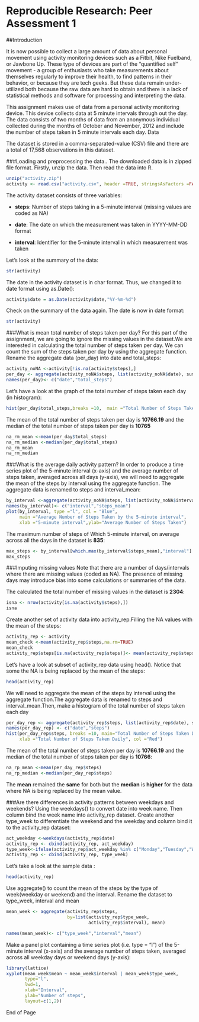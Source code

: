
Reproducible Research: Peer Assessment 1
===========================================
##Introduction

It is now possible to collect a large amount of data about personal movement using activity monitoring devices such as a Fitbit, Nike Fuelband, or Jawbone Up. These type of devices are part of the "quantified self" movement - a group of enthusiasts who take measurements about themselves regularly to improve their health, to find patterns in their behavior, or because they are tech geeks. But these data remain under-utilized both because the raw data are hard to obtain and there is a lack of statistical methods and software for processing and interpreting the data.

This assignment makes use of data from a personal activity monitoring device. This device collects data at 5 minute intervals through out the day. The data consists of two months of data from an anonymous individual collected during the months of October and November, 2012 and include the number of steps taken in 5 minute intervals each day.
Data

The dataset is stored in a comma-separated-value (CSV) file and there are a total of 17,568 observations in this dataset.

###Loading and preprocessing the data..
The downloaded data is in zipped file format. Firstly, unzip the data. Then read the data into R.

```r
unzip("activity.zip")
activity <- read.csv("activity.csv", header =TRUE, stringsAsFactors =FALSE)
```

The activity dataset consists of three variables:

* **steps**: Number of steps taking in a 5-minute interval (missing values are coded as NA)

* **date**: The date on which the measurement was taken in YYYY-MM-DD format

* **interval**: Identifier for the 5-minute interval in which measurement was taken


Let's look at the summary of the data:
```r
str(activity)
```

The date in the activity dataset is in char format. Thus, we changed it to date format using as.Date():
```r
activity$date = as.Date(activity$date,"%Y-%m-%d")
```

Check on the summary of the data again. The date is now in date format:
```r
str(activity)
```

###What is mean total number of steps taken per day?
For this part of the assignment, we are going to ignore the missing values in the dataset.We are interested in calculating the total number of steps taken per day. We can count the sum of the steps taken per day by using the aggregate function.
Rename the aggregate data (per_day) into date and total_steps:

```r
activity_noNA <-activity[!is.na(activity$steps),]
per_day <- aggregate(activity_noNA$steps, list(activity_noNA$date), sum)
names(per_day)<- c("date","total_steps")
```

Let's have a look at the graph of the total number of steps taken each day (in histogram):
```r
hist(per_day$total_steps,breaks =10,  main ="Total Number of Steps Taken Daily (remove NA)",xlab ="Total Number of Steps Taken Daily", col ="Red")
```

The mean of the total number of steps taken per day is **10766.19** and 
the median of the total number of steps taken per day is **10765**
```r
na_rm_mean <-mean(per_day$total_steps)
na_rm_median <-median(per_day$total_steps)
na_rm_mean 
na_rm_median
```
###What is the average daily activity pattern?
In order to produce a time series plot of the 5-minute interval (x-axis) and the average number of steps taken, averaged across all days (y-axis), we will need to aggregate the mean of the steps by interval using the aggregate function.
The aggregate data is renamed to steps and interval_mean:
```r
by_interval <-aggregate(activity_noNA$steps, list(activity_noNA$interval),mean)
names(by_interval)<- c("interval","steps_mean")
plot(by_interval, type ="l", col = "Blue", 
     main ="Average Number of Steps Taken by the 5-minute interval", 
     xlab ="5-minute interval",ylab="Average Number of Steps Taken")
```

The maximum number of steps of Which 5-minute interval, on average across all the days in the dataset is **835**:
```r
max_steps <- by_interval[which.max(by_interval$steps_mean),"interval"]
max_steps
```

###Imputing missing values
Note that there are a number of days/intervals where there are missing values (coded as NA). The presence of missing days may introduce bias into some calculations or summaries of the data. 

The calculated the total number of missing values in the dataset is **2304**:
```r
isna <- nrow(activity[is.na(activity$steps),])
isna
```

Create another set of activity data into activity_rep.Filling the NA values with the mean of the steps:
```r
activity_rep <- activity
mean_check <-mean(activity_rep$steps,na.rm=TRUE)
mean_check
activity_rep$steps[is.na(activity_rep$steps)]<- mean(activity_rep$steps,na.rm=TRUE)
```

Let's have a look at subset of activity_rep data using head(). Notice that some the NA is being replaced by the mean of the steps:
```r
head(activity_rep)
```

We will need to aggregate the mean of the steps by interval using the aggregate function.The aggregate data is renamed to steps and interval_mean.Then, make a histogram of the total number of steps taken each day 
```r
per_day_rep <- aggregate(activity_rep$steps, list(activity_rep$date), sum)
names(per_day_rep) <- c("date","steps")
hist(per_day_rep$steps, breaks =10, main="Total Number of Steps Taken Daily \n(NA replaced by mean value)",
     xlab ="Total Number of Steps Taken Daily", col ="Red")
```

The mean of the total number of steps taken per day is **10766.19** and the median of the total number of steps taken per day is **10766**:
```r
na_rp_mean <-mean(per_day_rep$steps)
na_rp_median <-median(per_day_rep$steps)
```


The **mean** remained the **same** for both but the **median** is **higher** for the data where NA is being replaced by the mean value.

###Are there differences in activity patterns between weekdays and weekends?
Using the weekdays() to convert date into week name. Then column bind the week name into activity_rep dataset. Create another type_week to differentiate the weekend and the weekday and column bind it to the activity_rep dataset:
```r
act_weekday <-weekdays(activity_rep$date)
activity_rep <- cbind(activity_rep, act_weekday)
type_week<-ifelse(activity_rep$act_weekday %in% c("Monday","Tuesday","Wednesday","Thursday","Friday"),"Weekday","Weekend")
activity_rep <- cbind(activity_rep, type_week)
```

Let's take a look at the sample data :
```r
head(activity_rep)
```

Use aggregate() to count the mean of the steps by the type of week(weekday or weekend) and the interval. Rename the dataset to type_week, interval and mean
```r
mean_week <- aggregate(activity_rep$steps, 
                       by=list(activity_rep$type_week, 
                               activity_rep$interval), mean)

names(mean_week)<- c("type_week","interval","mean")
```

Make a panel plot containing a time series plot (i.e. type = "l") of the 5-minute interval (x-axis) and the average number of steps taken, averaged across all weekday days or weekend days (y-axis):
```r

library(lattice)
xyplot(mean_week$mean ~ mean_week$interval | mean_week$type_week,
       type="l", 
       lwd=1, 
       xlab="Interval", 
       ylab="Number of steps", 
       layout=c(1,2))
```

End of Page
